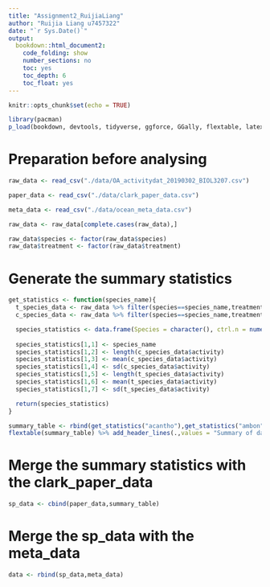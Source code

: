 ```yaml
---
title: "Assignment2_RuijiaLiang"
author: "Ruijia Liang u7457322"
date: "`r Sys.Date()`"
output: 
  bookdown::html_document2:
    code_folding: show
    number_sections: no
    toc: yes
    toc_depth: 6
    toc_float: yes
---
```


```r
knitr::opts_chunk$set(echo = TRUE)
```


```r
library(pacman)
p_load(bookdown, devtools, tidyverse, ggforce, GGally, flextable, latex2exp, png, magick, metafor, MASS, emmeans, R.rsp, orchaRd, pander, mathjaxr, equatags, vembedr,data.table)
```

# Preparation before analysing

```r
raw_data <- read_csv("./data/OA_activitydat_20190302_BIOL3207.csv")

paper_data <- read_csv("./data/clark_paper_data.csv")

meta_data <- read_csv("./data/ocean_meta_data.csv")
```


```r
raw_data <- raw_data[complete.cases(raw_data),]
```


```r
raw_data$species <- factor(raw_data$species)
raw_data$treatment <- factor(raw_data$treatment)
```


# Generate the summary statistics


```r
get_statistics <- function(species_name){
  t_species_data <- raw_data %>% filter(species==species_name,treatment=="CO2")
  c_species_data <- raw_data %>% filter(species==species_name,treatment=="control")

  species_statistics <- data.frame(Species = character(), ctrl.n = numeric(), ctrl.mean=numeric(), ctrl.sd = numeric(), oa.n=numeric(), oa.mean = numeric(), oa.sd = numeric())
  
  species_statistics[1,1] <- species_name
  species_statistics[1,2] <- length(c_species_data$activity)
  species_statistics[1,3] <- mean(c_species_data$activity)
  species_statistics[1,4] <- sd(c_species_data$activity)
  species_statistics[1,5] <- length(t_species_data$activity)
  species_statistics[1,6] <- mean(t_species_data$activity)
  species_statistics[1,7] <- sd(t_species_data$activity)

  return(species_statistics)
}
```


```r
summary_table <- rbind(get_statistics("acantho"),get_statistics("ambon"),get_statistics("chromis"),get_statistics("humbug"),get_statistics("lemon"),get_statistics("whitedams"))
flextable(summary_table) %>% add_header_lines(.,values = "Summary of data")
```



# Merge the summary statistics with the clark_paper_data


```r
sp_data <- cbind(paper_data,summary_table)
```


# Merge the sp_data with the meta_data


```r
data <- rbind(sp_data,meta_data)
```









